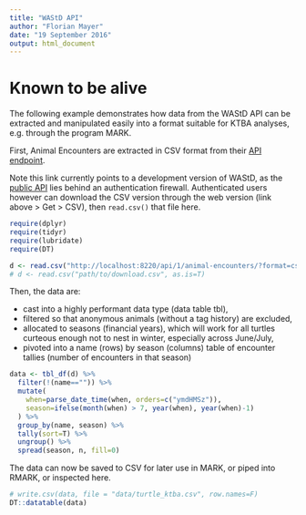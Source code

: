 ```yaml
---
title: "WAStD API"
author: "Florian Mayer"
date: "19 September 2016"
output: html_document
---
```


# Known to be alive
The following example demonstrates how data from the WAStD API can be extracted
and manipulated easily into a format suitable for KTBA analyses, e.g. through
the program MARK.

First, Animal Encounters are extracted in CSV format from their 
[API endpoint](http://localhost:8220/api/1/animal-encounters/).

Note this link currently points to a development version of WAStD, as the 
[public API](https://strandings-test.dpaw.wa.gov.au/api/1/animal-encounters/) lies
behind an authentication firewall. Authenticated users however can download the 
CSV version through the web version (link above > Get > CSV), then `read.csv()`
that file here.

```r
require(dplyr)
require(tidyr)
require(lubridate)
require(DT)

d <- read.csv("http://localhost:8220/api/1/animal-encounters/?format=csv", as.is=T)
# d <- read.csv("path/to/download.csv", as.is=T)
```

Then, the data are:

* cast into a highly performant data type (data table tbl),
* filtered so that anonymous animals (without a tag history) are excluded,
* allocated to seasons (financial years), which will work for all turtles curteous
  enough not to nest in winter, especially across June/July,
* pivoted into a name (rows) by season (columns) table of encounter tallies (number
  of encounters in that season)
  
```r
data <- tbl_df(d) %>%
  filter(!(name=="")) %>%
  mutate(
    when=parse_date_time(when, orders=c("ymdHMSz")),
    season=ifelse(month(when) > 7, year(when), year(when)-1)
  ) %>%
  group_by(name, season) %>%
  tally(sort=T) %>%
  ungroup() %>%
  spread(season, n, fill=0)
```

The data can now be saved to CSV for later use in MARK, or piped into RMARK, or
inspected here.

```r
# write.csv(data, file = "data/turtle_ktba.csv", row.names=F)
DT::datatable(data)
```
